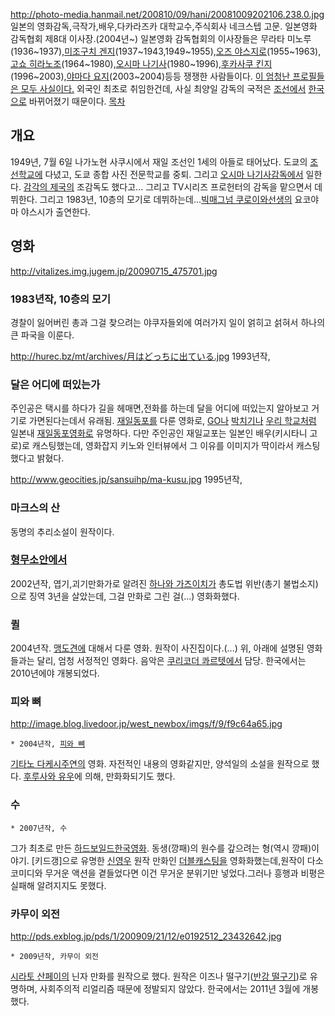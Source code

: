 http://photo-media.hanmail.net/200810/09/hani/20081009202106.238.0.jpg
일본의 영화감독,극작가,배우,다카라즈카 대학교수,주식회사 네크스텝 고문. 일본영화 감독협회 제8대 이사장.(2004년~) 일본영화 감독협회의 이사장들은 무라타 미노루(1936~1937),[[미조구치 겐지]](1937~1943,1949~1955),[[오즈 야스지로]](1955~1963),[[고쇼 히라노조]](1964~1980),[[오시마 나기사]](1980~1996),[[후카사쿠 킨지]](1996~2003),[[야마다 요지]](2003~2004)등등 쟁쟁한 사람들이다. [http://ja.wikipedia.org/wiki/%E5%B4%94%E6%B4%8B%E4%B8%80 이 엄청난 프로필들은 모두 사실이다.] 외국인 최초로 취임한건데, 사실 최양일 감독의 국적은 [[조선]]에서 [[한국]]으로 바뀌어졌기 때문이다. 
[[목차]]

== 개요 ==
1949년, 7월 6일 나가노현 사쿠시에서 재일 조선인 1세의 아들로 태어났다. 도쿄의 [[조선학교]]에 다녔고, 도쿄 종합 사진 전문학교를 중퇴. 그리고 [[오시마 나기사]]감독에서 일한다. [[감각의 제국]]의 조감독도 했다고... 그리고 TV시리즈 프로헌터의 감독을 맡으면서 데뷔한다. 그리고 1983년, 10층의 모기로 데뷔하는데...[[빅매그넘 쿠로이와선생]]의 요코야마 야스시가 출연한다.

== 영화 == 

http://vitalizes.img.jugem.jp/20090715_475701.jpg
=== 1983년작, 10층의 모기 ===
경찰이 잃어버린 총과 그걸 찾으려는 야쿠자들외에 여러가지 일이 얽히고 섥혀서 하나의 큰 파국을 이룬다.

http://hurec.bz/mt/archives/月はどっちに出ている.jpg
1993년작, 
=== 달은 어디에 떠있는가 ===
주인공은 택시를 하다가 길을 헤매면,전화를 하는데 달을 어디에 떠있는지 알아보고 거기로 가면된다는데서 유래됨. [[재일동포]]를 다룬 영화로, [[GO]]나 [[박치기]]나 [[우리 학교]]처럼 일본내 [[재일동포]]영화로 유명하다. 다만 주인공인 재일교포는 일본인 배우(키시타니 고로)로 캐스팅했는데, 영화잡지 키노와 인터뷰에서 그 이유를 이미지가 딱이라서 캐스팅했다고 밝혔다.

http://www.geocities.jp/sansuihp/ma-kusu.jpg
1995년작, 
=== 마크스의 산 ===
동명의 추리소설이 원작이다.

 
=== [[형무소안에서]] ===
2002년작,
엽기,괴기만화가로 알려진 [[하나와 가즈이치]]가 총도법 위반(총기 불법소지)으로 징역 3년을 살았는데, 그걸 만화로 그린 걸(...) 영화화했다. 

=== 퀼 ===
2004년작. [[맹도견]]에 대해서 다룬 영화. 원작이 사진집이다.(...) 위, 아래에 설명된 영화들과는 달리, 엄청 서정적인 영화다. 음악은 [[쿠리코더 콰르텟]]에서 담당. 한국에서는 2010년에야 개봉되었다.

=== 피와 뼈 ===
http://image.blog.livedoor.jp/west_newbox/imgs/f/9/f9c64a65.jpg
 * 2004년작, [[피와 뼈]]
[[기타노 다케시]]주연의 영화. 자전적인 내용의 영화같지만, 양석일의 소설을 원작으로 했다. [http://ja.wikipedia.org/wiki/%E5%8F%A4%E6%B2%A2%E5%84%AA 후루사와 유우]에 의해, 만화화되기도 했다.

=== 수 ===
 * 2007년작, 수
그가 최초로 만든 [[하드보일드]]한국영화. 동생(깡패)의 원수를 갚으려는 형(역시 깡패)이야기. [키드갱]으로 유명한 [[신영우]] 원작 만화인 [[더블캐스팅]]을 영화화했는데,원작이 다소 코미디와 무거운 액션을 곁들었다면 이건 무거운 분위기만 넣었다.그러나 흥행과 비평은 실패해 알려지지도 못했다.

=== 카무이 외전 ===
http://pds.exblog.jp/pds/1/200909/21/12/e0192512_23432642.jpg
 * 2009년작, 카무이 외전
[[시라토 산페이]]의 닌자 만화를 원작으로 했다. 원작은 이즈나 떨구기([[반강 떨구기]])로 유명하며, 사회주의적 리얼리즘 때문에 정발되지 않았다. 한국에서는 2011년 3월에 개봉했다.
